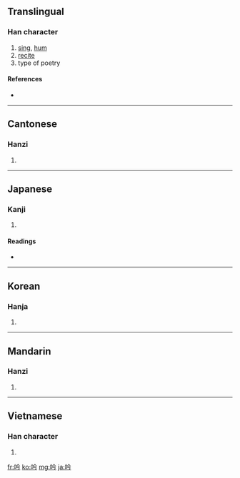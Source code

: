 ==Translingual==

===Han character===
{{Han char|rn=30|rad=口|as=04|sn=7|four=6802<sub>7</sub>|canj=口人戈弓 (ROIN)|ids=⿰[[口]][[今]]}}

# [[sing]], [[hum]]
# [[recite]]
# type of poetry

====References====
* {{Han ref|kx=0177.190|dkj=03330|dj=0395.030|hdz=10591.100|uh=541F|ud=21535|bh=A775|bd=42869}}

----

==Cantonese==

===Hanzi===
{{yue-hanzi|jyut=|y=yam4}}

# {{defn|Cantonese|sort=口04}}

----

==Japanese==

===Kanji===
{{ja-kanji|grade=c|rs=口04}}

# {{defn|Japanese}}

====Readings====
* {{ja-readings|on=[[ぎん]] (gin), [[きん]] (kin)|kun=[[うたう]] (utau), [[なく]] (naku)}}

----

==Korean==

===Hanja===
{{ko-hanja|hangeul=음|rv=eum|mr=ŭm}}

# {{defn|Korean|sort=口04}}

----

==Mandarin==

===Hanzi===
{{cmn-hanzi|pin=[[yín]] ([[yin2]])|wg=yin<sup>2</sup>}}

# {{defn|Mandarin|sort=口04}}

----

==Vietnamese==

===Han character===
{{vi-hantu|[[ngâm]], [[gặm]], [[gẫm]], [[ngăm]], [[ngăn]], [[ngậm]], [[ngẫm]], [[gầm]], [[ngẩm]], [[ngắm]], [[ngợm]]|rs=口04}}

# {{defn|Vietnamese|sort=口04}}

[[fr:吟]]
[[ko:吟]]
[[mg:吟]]
[[ja:吟]]